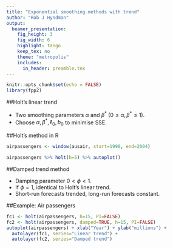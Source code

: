 ```yaml
---
title: "Exponential smoothing methods with trend"
author: "Rob J Hyndman"
output:
  beamer_presentation:
    fig_height: 3
    fig_width: 6
    highlight: tango
    keep_tex: no
    theme: "metropolis"
    includes:
      in_header: preamble.tex
---
```


```r
knitr::opts_chunk$set(echo = FALSE)
library(fpp2)
```

##Holt's linear trend

\begin{block}{Simple exponential smoothing}\vspace*{-.6cm}
\begin{align*}
\text{Forecast }&& \hat{y}_{t+h|t} &= \ell_{t} \\
\text{Level }&& \ell_{t} &= \alpha y_{t} + (1 - \alpha)\ell_{t-1} \hspace*{1.8cm}
\end{align*}
\end{block}\pause

\begin{block}{Holt's linear trend}\vspace*{-.6cm}
\begin{align*}
\text{Forecast }&& \hat{y}_{t+h|t} &= \ell_{t} + hb_{t} \\
\text{Level }&& \ell_{t} &= \alpha y_{t} + (1 - \alpha)(\ell_{t-1} + b_{t-1})\\
\text{Trend }&& b_{t} &= \beta^*(\ell_{t} - \ell_{t-1}) + (1 -\beta^*)b_{t-1},
\end{align*}
\end{block}\pause

  * Two smoothing parameters $\alpha$ and $\beta^*$ ($0\le\alpha,\beta^*\le1$).
  * Choose $\alpha, \beta^*, \ell_0, b_0$ to minimise SSE.

##Holt's method in R

```r
airpassengers <- window(ausair, start=1990, end=2004)
```


```r
airpassengers %>% holt(h=5) %>% autoplot()
```

##Damped trend method
\begin{block}{Component form}\vspace*{-0.6cm}
\begin{align*}
\hat{y}_{t+h|t} &= \ell_{t} + (\phi+\phi^2 + \dots + \phi^{h})b_{t} \\
\ell_{t} &= \alpha y_{t} + (1 - \alpha)(\ell_{t-1} + \phi b_{t-1})\\
b_{t} &= \beta^*(\ell_{t} - \ell_{t-1}) + (1 -\beta^*)\phi b_{t-1}.
\end{align*}
\end{block}
\pause

  * Damping parameter $0<\phi<1$.
  * If $\phi=1$, identical to Holt's linear trend.
  * Short-run forecasts trended, long-run forecasts constant.

##Example: Air passengers

\fontsize{10}{11}\sf

```r
fc1 <- holt(airpassengers, h=15, PI=FALSE)
fc2 <- holt(airpassengers, damped=TRUE, h=15, PI=FALSE)
autoplot(airpassengers) + xlab("Year") + ylab("millions") +
  autolayer(fc1, series="Linear trend") +
  autolayer(fc2, series="Damped trend")
```

